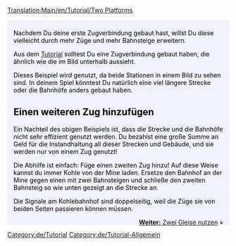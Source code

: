[[Translation:Main/en/Tutorial/Two Platforms]]{{en/-}}
{{en/Tabs|2|1
|Tutorial/Zwei Bahnsteige/De|Zwei Bahnsteige<!--
-->|Tutorial/Zwei Gleise/De|Zwei Gleise}}
<div style="padding:.5em 1em 1em 1em; border-top:none; background-color:#f1f2fe; color:#000;">
{{de/Tutorial}}
Nachdem Du deine erste Zugverbindung gebaut hast, willst Du diese vielleicht durch mehr Züge und mehr Bahnsteige erweitern.

Aus dem [[Main/de/Tutorial|Tutorial]] solltest Du eine Zugverbindung gebaut haben, die ähnlich wie die im Bild unterhalb aussieht.
{{en/Phototable|[[File:en/Singletrain.png|400px]]|Zwei Bahnhöfe und ein Zug.|none}}

Dieses Beispiel wird genutzt, da beide Stationen in einem Bild zu sehen sind. In deinem Spiel könntest Du natürlich eine viel längere Strecke oder die Bahnhöfe anders gebaut haben.

== Einen weiteren Zug hinzufügen ==
Ein Nachteil des obigen Beispiels ist, dass die Strecke und die Bahnhöfe nicht sehr effizient genutzt werden. Du bezahlst eine große Summe an Geld für die Instandhaltung all dieser Strecken und Gebäude, und sie werden nur von einem Zug genutzt!


Die Abhilfe ist einfach: Füge einen zweiten Zug hinzu! Auf diese Weise kannst du immer Kohle von der Mine laden. Ersetze den Bahnhof an der Mine gegen einen mit zwei Bahnsteigen und schließe den zweiten Bahnsteig so wie unten gezeigt an die Strecke an.
{{en/Phototable|[[File:en/TwotrainsOnetrack.png|400px]]|Kohlebahnhof mit zwei Bahnsteigen.|none}}

Die Signale am Kohlebahnhof sind doppelseitig, weil die Züge sie von beiden Seiten passieren können müssen.

<span style="float: right">[[Main/de/Tutorial/Zwei Gleise|'''Weiter:''' Zwei Gleise nutzen]] &raquo;</span>
</div>

[[Category:de/Tutorial]]
[[Category:de/Tutorial-Allgemein]]